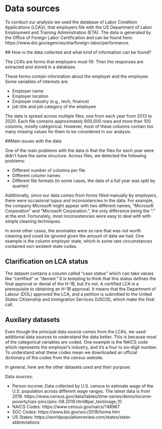 # Data sources

To conduct our analysis we used the database of Labor Condition Applications (LCA's), that employers file with the US Department of Labor Employment and Training Administration (ETA). The data is generated by the Office of Foreign Labor Certification and can be found here: https://www.dol.gov/agencies/eta/foreign-labor/performance. 

## How is the data collected and what kind of information can be found?

The LCA's are forms that employers must fill. Then the responses are extracted and stored in a database.

These forms contain information about the employer and the employee. Some variables of interests are:

* Employer name
* Employer location
* Employer industry (e.g., tech, finance)
* job title and job category of the employee

The data is spread across multiple files, one from each year from 2013 to 2020. Each file contains approximately 600,000 rows and more than 100 columns, mostly categorical. However, most of these columns contain too many missing values for them to be considered in our analysis.

##Main issues with the data

One of the main problems with the data is that the files for each year were didn't have the same structure. Across files, we detected the following problems:

* Different number of columns per file
* Different column names
* Different file formats (in some cases, the data of a full year was split by quarter)

Additionally, since our data comes from forms filled manually by employers, there were occasional typos and inconsistencies in the data. For example, the company Microsoft might appear with two different names, "Microsoft Corporation" and "Microsoft Corporation.", the only difference being the "." at the end. Fortunately, most inconsistencies were easy to deal with with simple cleaning techniques. 

In some other cases, the anomalies were so rare that was not worth cleaning and could be ignored given the amount of data we had. One example is the column employer state, which in some rare circumstances contained non-existent state codes.

## Clarification on LCA status

The dataset contains a column called "case status" which can take values like "certified" or "denied." It is tempting to think that this status defines the final approval or denial of the H-1B, but it's not. A certified LCA is a prerequisite to obtaining an H-1B approval.  It means that the Department of Labour (DOL) approved the LCA, and a petition is submitted to the United States Citizenship and Immigration Services (USCIS), which make the final call.

## Auxilary datasets

Even though the principal data source comes from the LCA's, we used additional data sources to understand the data better. This is because most of the categorical variables are coded. One example is the NAICS code which represents the employer's industry, and it's a four to six-digit number. To understand what these codes mean we downloaded an official dictionary of the codes from the census website.

In general, here are the other datasets used and their purpose:

Data sources:

* Person income: Data collected by U.S. census to estimate wage of the U.S. population across different wage ranges. The latest data is from 2019. https://www.census.gov/data/tables/time-series/demo/income-poverty/cps-pinc/pinc-08.2019.html#par_textimage_10
* NAICS Codes: https://www.census.gov/naics/?48967
* SOC Codes: https://www.bls.gov/soc/2018/home.htm
* US States: https://worldpopulationreview.com/states/state-abbreviations
